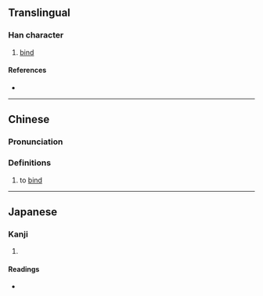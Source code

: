 {{also|敽}}
{{character info}}
==Translingual==

===Han character===
{{Han char|rn=66|rad=攴|as=12|sn=16|four=28240|canj=HBOK|ids=⿰喬攵}}

# [[bind]]

====References====
* {{Han ref|kx=0475.321|dj=0830.120|hdz=21477.081|uh=657F|ud=25983|bh=E9B0|bd=59824}}

----

==Chinese==
{{zh-forms|alt=敽|s=𰕈}}

===Pronunciation===
{{zh-pron
|m=jiǎo
|c=giu2
|cat=v
}}

===Definitions===
{{zh-hanzi}}

# {{lb|zh|classical}} to [[bind]]

----

==Japanese==

===Kanji===
{{ja-kanji|grade=|rs=攴12}}

# {{rfdef|ja|sort=攴12}}

====Readings====
* {{ja-readings|on=[[きょう]] (kyō), [[ぎょう]] (gyō)|kun=[[つなぐ]] (tsunagu)}}